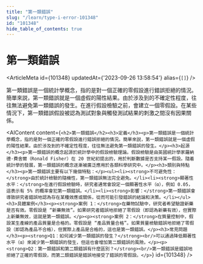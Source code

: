 ```yaml
---
title: "第一類錯誤"
slug: "/learn/type-i-error-101348"
id: "101348"
hide_table_of_contents: true
---
```



# 第一類錯誤

<ArticleMeta id={101348} updatedAt={'2023-09-26 13:58:54'} alias={`[]`} />
<div className='border-solid border-b border-t-0 my-4 border-[var(--ifm-color-gray-300)]' />

第一類錯誤是一個統計學概念，指的是對一個正確的零假設進行錯誤拒絕的情況。簡單來説，第一類錯誤就是一個虛假的陽性結果。由於涉及到的不確定性程度，往往無法避免第一類錯誤的發生。在進行假設檢驗之前，會建立一個零假設。在某些情況下，第一類錯誤假設被認為測試對象與觸發測試結果的刺激之間沒有因果關係。

<AIContent content={`<h2>第一類錯誤</h2><h3>定義</h3><p>第一類錯誤是一個統計學概念，指的是對一個正確的零假設進行錯誤拒絕的情況。簡單來説，第一類錯誤就是一個虛假的陽性結果。由於涉及到的不確定性程度，往往無法避免第一類錯誤的發生。</p><h3>起源</h3><p>第一類錯誤的概念起源於統計學中的假設檢驗理論。假設檢驗是由英國統計學家羅納德·費舍爾（Ronald Fisher）在 20 世紀初提出的，用於判斷數據是否支持某一假設。隨着統計學的發展，第一類錯誤的概念逐漸被廣泛應用於各類科學研究中。</p><h3>類別與特點</h3><p>第一類錯誤主要有以下幾個特點：</p><ul><li><strong>不可避免性：</strong>由於統計檢驗的隨機性，第一類錯誤無法完全避免。</li><li><strong>顯著性水平：</strong>在進行假設檢驗時，研究者通常會設定一個顯著性水平（α），例如 0.05，這表示有 5% 的概率會犯第一類錯誤。</li><li><strong>影響：</strong>第一類錯誤會導致研究者錯誤地認為存在某種效應或關係，從而可能引發錯誤的結論和決策。</li></ul><h3>具體案例</h3><p><strong>案例 1：</strong>在藥物試驗中，研究者希望驗證新藥是否有效。零假設是 “新藥無效”。如果研究者錯誤地拒絕了零假設（即認為新藥有效），但實際上新藥無效，這就是第一類錯誤。</p><p><strong>案例 2：</strong>在質量控制中，假設某生產線的產品質量是合格的。零假設是 “產品質量合格”。如果質量檢驗錯誤地拒絕了零假設（即認為產品不合格），但實際上產品是合格的，這也是第一類錯誤。</p><h3>常見問題</h3><p><strong>Q1：如何減少第一類錯誤的發生？</strong><br/>可以通過降低顯著性水平（α）來減少第一類錯誤的發生，但這也會增加第二類錯誤的風險。</p><p><strong>Q2：第一類錯誤和第二類錯誤有什麼區別？</strong><br/>第一類錯誤是錯誤地拒絕了正確的零假設，而第二類錯誤是錯誤地接受了錯誤的零假設。</p>`} id={101348} />

